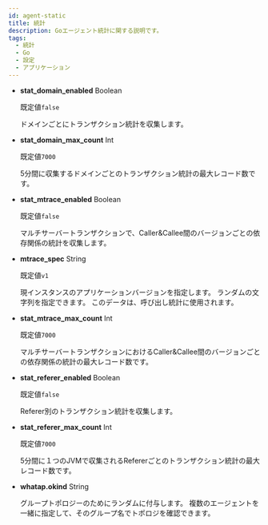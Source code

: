 ```yaml
---
id: agent-static
title: 統計
description: Goエージェント統計に関する説明です。
tags:
  - 統計
  - Go
  - 設定
  - アプリケーション
---
```


- **stat_domain_enabled** <span class='type'>Boolean</span>

  既定値`false`

  ドメインごとにトランザクション統計を収集します。

- **stat_domain_max_count** <span class='type'>Int</span>

  既定値`7000`

  5分間に収集するドメインごとのトランザクション統計の最大レコード数です。

- **stat_mtrace_enabled** <span class='type'>Boolean</span>

  既定値`false`

  マルチサーバートランザクションで、Caller&Callee間のバージョンごとの依存関係の統計を収集します。

- **mtrace_spec** <span class='type'>String</span>

  既定値`v1`

  現インスタンスのアプリケーションバージョンを指定します。 ランダムの文字列を指定できます。 このデータは、呼び出し統計に使用されます。 

- **stat_mtrace_max_count** <span class='type'>Int</span>

  既定値`7000`

  マルチサーバートランザクションにおけるCaller&Callee間のバージョンごとの依存関係の統計の最大レコード数です。

- **stat_referer_enabled** <span class='type'>Boolean</span>

  既定値`false`

  Referer別のトランザクション統計を収集します。

- **stat_referer_max_count** <span class='type'>Int</span>

  既定値`7000`

  5分間に１つのJVMで収集されるRefererごとのトランザクション統計の最大レコード数です。

- **whatap.okind** <span class='type'>String</span>

  グループトポロジーのためにランダムに付与します。 複数のエージェントを一緒に指定して、そのグループ名でトポロジを確認できます。
